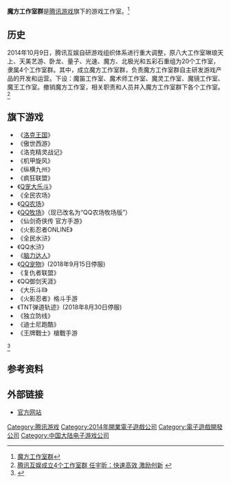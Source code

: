 {{NoteTA
| G1=Games
}}
{{Infobox company
 | name = 魔方工作室群
 | logo = [[File:魔方工作室群_Logo.jpg|120px]]
 | type = [[腾讯游戏|腾讯游戏]]旗下工作室
 | foundation = 2014年
 | location_city = [[深圳|深圳]]、[[北京|北京]]、[[上海|上海]]
 | industry = [[电子游戏|电子游戏]]
 | products = [[电子游戏|电子游戏]]
 | num_employees =
 | parent = [[腾讯游戏|腾讯游戏]]
 | owner = [[腾讯游戏|腾讯游戏]]
 | divisions =
 | subsid =
 | slogan =
 | homepage =
 | footnotes =
 | int
}}

'''魔方工作室群'''是[[腾讯游戏|腾讯游戏]]旗下的游戏工作室。<ref>[http://game.qq.com/hr/studio_5.shtml 魔方工作室群]</ref>

== 历史 ==
2014年10月9日，腾讯互娱自研游戏组织体系进行重大调整，原八大工作室琳琅天上、天美艺游、卧龙、量子、光速、魔方、北极光和五彩石重组为20个工作室，隶属4个工作室群。其中，成立魔方工作室群，负责魔方工作室群自主研发游戏产品的开发和运营。下设：魔笛工作室、魔术师工作室、魔灵工作室、魔镜工作室、魔王工作室。撤销魔方工作室，相关职责和人员并入魔方工作室群下各个工作室。<ref>[http://games.qq.com/a/20141009/020906.htm 腾讯互娱成立4个工作室群 任宇昕：快速高效 激励创新] {{webarchive|url=https://web.archive.org/web/20160806133708/http://games.qq.com/a/20141009/020906.htm |date=2016-08-06 }}</ref>

== 旗下游戏 ==

* 《[[洛克王国|洛克王国]]》
*《傲世西游》
*《洛克精灵战记》
*《机甲旋风》
*《纵横九州》
*《疯狂联盟》
*《[[Q宠大乐斗|Q宠大乐斗]]》
*《全民农场》
*《[[QQ農場|QQ农场]]》
*《[[QQ牧场|QQ牧场]]》（现已改名为“QQ农场牧场版”）
*《仙剑奇侠传 官方手游》
*《火影忍者ONLINE》
*《全民水浒》
*《QQ水浒》
*《[[脑力达人|脑力达人]]》
*《[[QQ宠物|QQ宠物]]》(2018年9月15日停服)
*《复仇者联盟》
*《QQ御剑天涯》
*《大乐斗Ⅱ》
*《火影忍者》格斗手游
*《TNT弹道轨迹》(2018年8月30日停服)
*《独立防线》
*《迪士尼跑酷》
*《王牌戰士》槍戰手游
<ref>{{Cite web|title=腾讯魔方工作室群官网|url=https://game.qq.com/hr/studio_5.shtml|accessdate=2019-08-18|work=game.qq.com}}</ref>

== 参考资料 ==
{{Reflist}}

== 外部链接 ==

* [http://game.qq.com/hr/studio_5.shtml 官方网站]

{{腾讯游戏}}
{{中国大陆电子游戏公司}}

{{DEFAULTSORT:Mo Fang Gong Zuo Shi Qun}}
[[Category:腾讯游戏|Category:腾讯游戏]]
[[Category:2014年開業電子遊戲公司|Category:2014年開業電子遊戲公司]]
[[Category:電子遊戲開發公司|Category:電子遊戲開發公司]]
[[Category:中国大陆电子游戏公司|Category:中国大陆电子游戏公司]]

{{China-videogame-company-stub}}